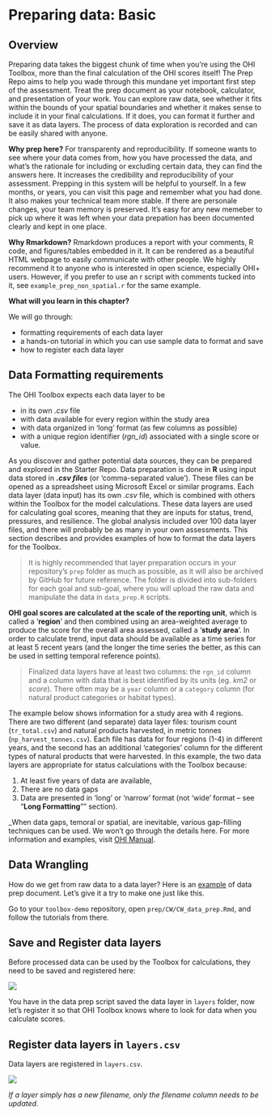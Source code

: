 # Preparing data: Basic {#prep-data}

## Overview

Preparing data takes the biggest chunk of time when you're using the OHI Toolbox, more than the final calculation of the OHI scores itself! The Prep Repo aims to help you wade through this mundane yet important first step of the assessment. Treat the prep document as your notebook, calculator, and presentation of your work. You can explore raw data, see whether it fits within the bounds of your spatial boundaries and whether it makes sense to include it in your final calculations. If it does, you can format it further and save it as data layers. The process of data exploration is recorded and can be easily shared with anyone. 

**Why prep here?** For transparenty and reproducibility. If someone wants to see where your data comes from, how you have processed the data, and what's the rationale for including or excluding certain data, they can find the answers here. It increases the credibility and reproducibility of your assessment. Prepping in this system will be helpful to yourself. In a few months, or years, you can visit this page and remember what you had done. It also makes your technical team more stable. If there are personale changes, your team memory is preserved. It's easy for any new memeber to pick up where it was left when your data prepation has been documented clearly and kept in one place. 

**Why Rmarkdown?** Rmarkdown produces a report with your comments, R code, and figures/tables embedded in it. It can be rendered as a beautiful HTML webpage to easily communicate with other people. We highly recommend it to anyone who is interested in open science, especially OHI+ users. However, if you prefer to use an r script with comments tucked into it, see `example_prep_non_spatial.r` for the same example.

**What will you learn in this chapter?** 

We will go through: 

- formatting requirements of each data layer
- a hands-on tutorial in which you can use sample data to format and save
- how to register each data layer

## Data Formatting requirements

The OHI Toolbox expects each data layer to be

- in its own *.csv* file
- with data available for every region within the study area
- with data organized in 'long' format (as few columns as possible) 
- with a unique region identifier (*rgn_id*) associated with a single score or value.

As you discover and gather potential data sources, they can be prepared and explored in the Starter Repo. Data preparation is done in **R** using input data stored in **_.csv files_** (or 'comma-separated value'). These files can be opened as a spreadsheet using Microsoft Excel or similar programs. Each data layer (data input) has its own *.csv* file, which is combined with others within the Toolbox for the model calculations. These data layers are used for calculating goal scores, meaning that they are inputs for status, trend, pressures, and resilience. The global analysis included over 100 data layer files, and there will probably be as many in your own assessments. This section describes and provides examples of how to format the data layers for the Toolbox.

> It is highly recommended that layer preparation occurs in your repository's `prep` folder as much as possible, as it will also be archived by GitHub for future reference. The folder is divided into sub-folders for each goal and sub-goal, where you will upload the raw data and manipulate the data in `data_prep.R` scripts.

**OHI goal scores are calculated at the scale of the reporting unit**, which is called a ‘**region**’ and then combined using an area-weighted average to produce the score for the overall area assessed, called a ‘**study area**’. In order to calculate trend, input data should be available as a time series for at least 5 recent years (and the longer the time series the better, as this can be used in setting temporal reference points).

>Finalized data layers have at least two columns: the `rgn_id` column and a column with data that is best identified by its units (eg. _km2_ or _score_). There often may be a `year` column or a `category` column (for natural product categories or habitat types).

The example below shows information for a study area with 4 regions. There are two different (and separate) data layer files: tourism count (`tr_total.csv`) and natural products harvested, in metric tonnes (`np_harvest_tonnes.csv`). Each file has data for four regions (1-4) in different years, and the second has an additional 'categories' column for the different types of natural products that were harvested. In this example, the two data layers are appropriate for status calculations with the Toolbox because:

1. At least five years of data are available,
2. There are no data gaps
3. Data are presented in 'long' or 'narrow' format (not 'wide' format -- see "**Long Formatting**"" section).

_When data gaps, temoral or spatial, are inevitable, various gap-filling techniques can be used. We won't go through the details here. For more information and examples, visit [OHI Manual](http://ohi-science.org/manual/#gapfilling). 

## Data Wrangling


How do we get from raw data to a data layer? Here is an [example](https://github.com/OHI-Science/bhi/blob/draft/baltic2015/prep/CW/eutrophication/eutrophication_prep.md) of data prep document. Let's give it a try to make one just like this. 

Go to your `toolbox-demo` repository, open `prep/CW/CW_data_prep.Rmd`, and follow the tutorials from there. 


## Save and Register data layers 

Before processed data can be used by the Toolbox for calculations, they need to be saved and registered here: 

![](https://docs.google.com/drawings/d/1IwHf8pMBlpzOIYKL0hoEF5rETGA765Qtwkz7es7B3Rg/pub?h=500)

You have in the data prep script saved the data layer in `layers` folder, now let's register it so that OHI Toolbox knows where to look for data when you calculate scores. 

## Register data layers in `layers.csv`  

Data layers are registered in `layers.csv`. 

![](https://docs.google.com/drawings/d/1juueRiA0gevOoHH_8owzLNanyQ-H1mAOEl7L_l5YSJ0/pub?h=600)  

_If a layer simply has a new filename, only the *filename* column needs to be updated._

